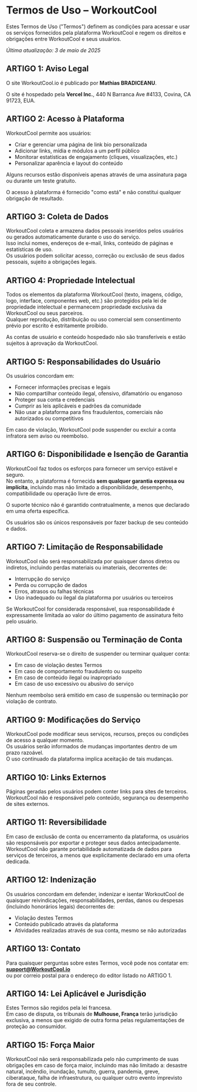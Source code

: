 # Termos de Uso – WorkoutCool

Estes Termos de Uso ("Termos") definem as condições para acessar e usar os serviços fornecidos pela plataforma WorkoutCool e regem os direitos e obrigações entre WorkoutCool e seus usuários.

_Última atualização: 3 de maio de 2025_

## ARTIGO 1: Aviso Legal

O site WorkoutCool.io é publicado por **Mathias BRADICEANU**.

O site é hospedado pela **Vercel Inc.**, 440 N Barranca Ave #4133, Covina, CA 91723, EUA.

## ARTIGO 2: Acesso à Plataforma

WorkoutCool permite aos usuários:

- Criar e gerenciar uma página de link bio personalizada  
- Adicionar links, mídia e módulos a um perfil público  
- Monitorar estatísticas de engajamento (cliques, visualizações, etc.)  
- Personalizar aparência e layout do conteúdo

Alguns recursos estão disponíveis apenas através de uma assinatura paga ou durante um teste gratuito.

O acesso à plataforma é fornecido "como está" e não constitui qualquer obrigação de resultado.

## ARTIGO 3: Coleta de Dados

WorkoutCool coleta e armazena dados pessoais inseridos pelos usuários ou gerados automaticamente durante o uso do serviço.  
Isso inclui nomes, endereços de e-mail, links, conteúdo de páginas e estatísticas de uso.  
Os usuários podem solicitar acesso, correção ou exclusão de seus dados pessoais, sujeito a obrigações legais.

## ARTIGO 4: Propriedade Intelectual

Todos os elementos da plataforma WorkoutCool (texto, imagens, código, logo, interface, componentes web, etc.) são protegidos pela lei de propriedade intelectual e permanecem propriedade exclusiva da WorkoutCool ou seus parceiros.  
Qualquer reprodução, distribuição ou uso comercial sem consentimento prévio por escrito é estritamente proibido.

As contas de usuário e conteúdo hospedado não são transferíveis e estão sujeitos à aprovação da WorkoutCool.

## ARTIGO 5: Responsabilidades do Usuário

Os usuários concordam em:

- Fornecer informações precisas e legais  
- Não compartilhar conteúdo ilegal, ofensivo, difamatório ou enganoso  
- Proteger sua conta e credenciais  
- Cumprir as leis aplicáveis e padrões da comunidade  
- Não usar a plataforma para fins fraudulentos, comerciais não autorizados ou competitivos

Em caso de violação, WorkoutCool pode suspender ou excluir a conta infratora sem aviso ou reembolso.

## ARTIGO 6: Disponibilidade e Isenção de Garantia

WorkoutCool faz todos os esforços para fornecer um serviço estável e seguro.  
No entanto, a plataforma é fornecida **sem qualquer garantia expressa ou implícita**, incluindo mas não limitado a disponibilidade, desempenho, compatibilidade ou operação livre de erros.

O suporte técnico não é garantido contratualmente, a menos que declarado em uma oferta específica.

Os usuários são os únicos responsáveis por fazer backup de seu conteúdo e dados.

## ARTIGO 7: Limitação de Responsabilidade

WorkoutCool não será responsabilizada por quaisquer danos diretos ou indiretos, incluindo perdas materiais ou imateriais, decorrentes de:

- Interrupção do serviço  
- Perda ou corrupção de dados  
- Erros, atrasos ou falhas técnicas  
- Uso inadequado ou ilegal da plataforma por usuários ou terceiros

Se WorkoutCool for considerada responsável, sua responsabilidade é expressamente limitada ao valor do último pagamento de assinatura feito pelo usuário.

## ARTIGO 8: Suspensão ou Terminação de Conta

WorkoutCool reserva-se o direito de suspender ou terminar qualquer conta:

- Em caso de violação destes Termos  
- Em caso de comportamento fraudulento ou suspeito  
- Em caso de conteúdo ilegal ou inapropriado  
- Em caso de uso excessivo ou abusivo do serviço

Nenhum reembolso será emitido em caso de suspensão ou terminação por violação de contrato.

## ARTIGO 9: Modificações do Serviço

WorkoutCool pode modificar seus serviços, recursos, preços ou condições de acesso a qualquer momento.  
Os usuários serão informados de mudanças importantes dentro de um prazo razoável.  
O uso continuado da plataforma implica aceitação de tais mudanças.

## ARTIGO 10: Links Externos

Páginas geradas pelos usuários podem conter links para sites de terceiros.  
WorkoutCool não é responsável pelo conteúdo, segurança ou desempenho de sites externos.

## ARTIGO 11: Reversibilidade

Em caso de exclusão de conta ou encerramento da plataforma, os usuários são responsáveis por exportar e proteger seus dados antecipadamente.  
WorkoutCool não garante portabilidade automatizada de dados para serviços de terceiros, a menos que explicitamente declarado em uma oferta dedicada.

## ARTIGO 12: Indenização

Os usuários concordam em defender, indenizar e isentar WorkoutCool de quaisquer reivindicações, responsabilidades, perdas, danos ou despesas (incluindo honorários legais) decorrentes de:

- Violação destes Termos  
- Conteúdo publicado através da plataforma  
- Atividades realizadas através de sua conta, mesmo se não autorizadas

## ARTIGO 13: Contato

Para quaisquer perguntas sobre estes Termos, você pode nos contatar em:  
**[support@WorkoutCool.io](mailto:support@WorkoutCool.io)**  
ou por correio postal para o endereço do editor listado no ARTIGO 1.

## ARTIGO 14: Lei Aplicável e Jurisdição

Estes Termos são regidos pela lei francesa.  
Em caso de disputa, os tribunais de **Mulhouse, França** terão jurisdição exclusiva, a menos que exigido de outra forma pelas regulamentações de proteção ao consumidor.

## ARTIGO 15: Força Maior

WorkoutCool não será responsabilizada pelo não cumprimento de suas obrigações em caso de força maior, incluindo mas não limitado a: desastre natural, incêndio, inundação, tumulto, guerra, pandemia, greve, ciberataque, falha de infraestrutura, ou qualquer outro evento imprevisto fora de seu controle.